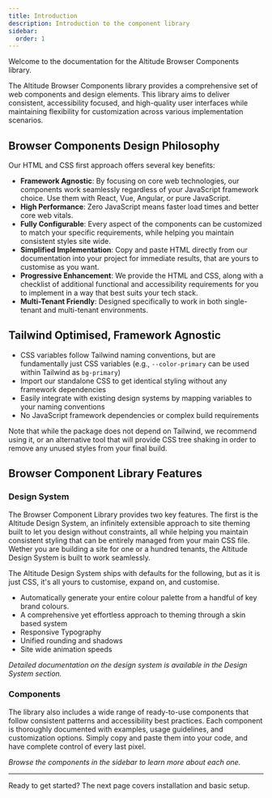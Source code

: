 ```yaml
---
title: Introduction
description: Introduction to the component library
sidebar:
  order: 1
---
```


Welcome to the documentation for the Altitude Browser Components library.

The Altitude Browser Components library provides a comprehensive set of web components and design elements. This library aims to deliver consistent, accessibility focused, and high-quality user interfaces while maintaining flexibility for customization across various implementation scenarios.

## Browser Components Design Philosophy

Our HTML and CSS first approach offers several key benefits:

- **Framework Agnostic**: By focusing on core web technologies, our components work seamlessly regardless of your JavaScript framework choice. Use them with React, Vue, Angular, or pure JavaScript.
- **High Performance**: Zero JavaScript means faster load times and better core web vitals.
- **Fully Configurable**: Every aspect of the components can be customized to match your specific requirements, while helping you maintain consistent styles site wide.
- **Simplified Implementation**: Copy and paste HTML directly from our documentation into your project for immediate results, that are yours to customise as you want.
- **Progressive Enhancement**: We provide the HTML and CSS, along with a checklist of additional functional and accessibility requirements for you to implement in a way that best suits your tech stack.
- **Multi-Tenant Friendly**: Designed specifically to work in both single-tenant and multi-tenant environments.

## Tailwind Optimised, Framework Agnostic

- CSS variables follow Tailwind naming conventions, but are fundamentally just CSS variables (e.g., `--color-primary` can be used within Tailwind as `bg-primary`)
- Import our standalone CSS to get identical styling without any framework dependencies
- Easily integrate with existing design systems by mapping variables to your naming conventions
- No JavaScript framework dependencies or complex build requirements

Note that while the package does not depend on Tailwind, we recommend using it, or an alternative tool that will provide CSS tree shaking in order to remove any unused styles from your final build.

## Browser Component Library Features

### Design System

The Browser Component Library provides two key features. The first is the Altitude Design System, an infinitely extensible approach to site theming built to let you design without constraints, all while helping you maintain consistent styling that can be entirely managed from your main CSS file. Wether you are building a site for one or a hundred tenants, the Altitude Design System is built to work seamlessly.

The Altitude Design System ships with defaults for the following, but as it is just CSS, it's all yours to customise, expand on, and customise.

- Automatically generate your entire colour palette from a handful of key brand colours.
- A comprehensive yet effortless approach to theming through a skin based system
- Responsive Typography
- Unified rounding and shadows
- Site wide animation speeds

_Detailed documentation on the design system is available in the Design System section._

### Components

The library also includes a wide range of ready-to-use components that follow consistent patterns and accessibility best practices. Each component is thoroughly documented with examples, usage guidelines, and customization options. Simply copy and paste them into your code, and have complete control of every last pixel.

_Browse the components in the sidebar to learn more about each one._

---

Ready to get started? The next page covers installation and basic setup.
